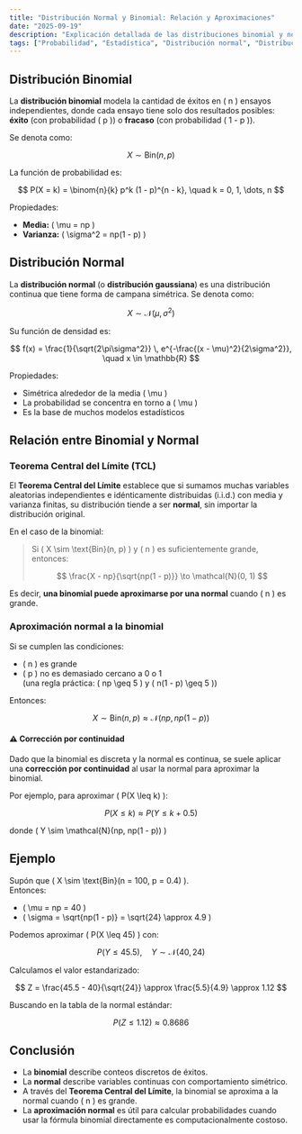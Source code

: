 ```yaml
---
title: "Distribución Normal y Binomial: Relación y Aproximaciones"
date: "2025-09-19"
description: "Explicación detallada de las distribuciones binomial y normal, sus propiedades y su conexión a través del Teorema Central del Límite."
tags: ["Probabilidad", "Estadística", "Distribución normal", "Distribución binomial"]
---
```


## Distribución Binomial

La **distribución binomial** modela la cantidad de éxitos en \( n \) ensayos independientes, donde cada ensayo tiene solo dos resultados posibles: **éxito** (con probabilidad \( p \)) o **fracaso** (con probabilidad \( 1 - p \)).

Se denota como:

$$
X \sim \text{Bin}(n, p)
$$

La función de probabilidad es:

$$
P(X = k) = \binom{n}{k} p^k (1 - p)^{n - k}, \quad k = 0, 1, \dots, n
$$

Propiedades:

- **Media:** \( \mu = np \)
- **Varianza:** \( \sigma^2 = np(1 - p) \)


## Distribución Normal

La **distribución normal** (o **distribución gaussiana**) es una distribución continua que tiene forma de campana simétrica. Se denota como:

$$
X \sim \mathcal{N}(\mu, \sigma^2)
$$

Su función de densidad es:

$$
f(x) = \frac{1}{\sqrt{2\pi\sigma^2}} \, e^{-\frac{(x - \mu)^2}{2\sigma^2}}, \quad x \in \mathbb{R}
$$

Propiedades:

- Simétrica alrededor de la media \( \mu \)
- La probabilidad se concentra en torno a \( \mu \)
- Es la base de muchos modelos estadísticos


## Relación entre Binomial y Normal

### Teorema Central del Límite (TCL)

El **Teorema Central del Límite** establece que si sumamos muchas variables aleatorias independientes e idénticamente distribuidas (i.i.d.) con media y varianza finitas, su distribución tiende a ser **normal**, sin importar la distribución original.

En el caso de la binomial:

> Si \( X \sim \text{Bin}(n, p) \) y \( n \) es suficientemente grande, entonces:
>
> $$
> \frac{X - np}{\sqrt{np(1 - p)}} \to \mathcal{N}(0, 1)
> $$

Es decir, **una binomial puede aproximarse por una normal** cuando \( n \) es grande.


### Aproximación normal a la binomial

Si se cumplen las condiciones:

- \( n \) es grande
- \( p \) no es demasiado cercano a 0 o 1  
  (una regla práctica: \( np \geq 5 \) y \( n(1 - p) \geq 5 \))

Entonces:

$$
X \sim \text{Bin}(n, p) \approx \mathcal{N}(np, np(1 - p))
$$

#### ⚠️ Corrección por continuidad

Dado que la binomial es discreta y la normal es continua, se suele aplicar una **corrección por continuidad** al usar la normal para aproximar la binomial.

Por ejemplo, para aproximar \( P(X \leq k) \):

$$
P(X \leq k) \approx P\left(Y \leq k + 0.5\right)
$$

donde \( Y \sim \mathcal{N}(np, np(1 - p)) \)


## Ejemplo

Supón que \( X \sim \text{Bin}(n = 100, p = 0.4) \).  
Entonces:

- \( \mu = np = 40 \)
- \( \sigma = \sqrt{np(1 - p)} = \sqrt{24} \approx 4.9 \)

Podemos aproximar \( P(X \leq 45) \) con:

$$
P\left(Y \leq 45.5\right), \quad Y \sim \mathcal{N}(40, 24)
$$

Calculamos el valor estandarizado:

$$
Z = \frac{45.5 - 40}{\sqrt{24}} \approx \frac{5.5}{4.9} \approx 1.12
$$

Buscando en la tabla de la normal estándar:

$$
P(Z \leq 1.12) \approx 0.8686
$$


## Conclusión

- La **binomial** describe conteos discretos de éxitos.
- La **normal** describe variables continuas con comportamiento simétrico.
- A través del **Teorema Central del Límite**, la binomial se aproxima a la normal cuando \( n \) es grande.
- La **aproximación normal** es útil para calcular probabilidades cuando usar la fórmula binomial directamente es computacionalmente costoso.

